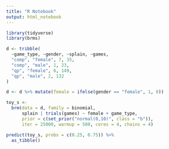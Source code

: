 ```yaml
---
title: "R Notebook"
output: html_notebook
---
```



```r
library(tidyverse)
library(brms)
```

```r
d <- tribble(
  ~game_type, ~gender, ~splain, ~games,
  "comp", "female", 7, 35,
  "comp", "male", 1, 23,
  "qp", "female", 6, 149,
  "qp", "male", 2, 132
)
```

```r
d <- d %>% mutate(female = ifelse(gender == "female", 1, 0))
```

```r
toy_s <- 
  brm(data = d, family = binomial,
      splain | trials(games) ~ female + game_type,
      prior = c(set_prior("normal(0,10)", class = "b")),
      iter = 25000, warmup = 500, cores = 4, chains = 4)      
```

```r
predict(toy_s, probs = c(0.25, 0.75)) %>%
  as_tibble()
```
